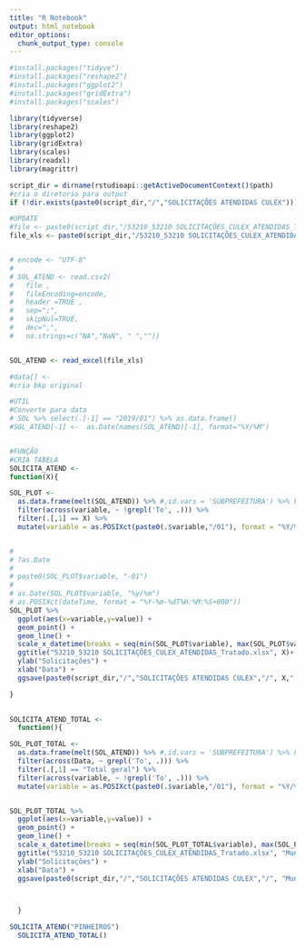 ```yaml
---
title: "R Notebook"
output: html_notebook
editor_options: 
  chunk_output_type: console
---
```

```r
#install.packages("tidyve")
#install.packages("reshape2")
#install.packages("ggplot2") 
#install.packages("gridExtra")
#install.packages("scales")
```

```r
library(tidyverse) 
library(reshape2)
library(ggplot2)
library(gridExtra)
library(scales)
library(readxl)
library(magrittr)
```

```r
script_dir = dirname(rstudioapi::getActiveDocumentContext()$path)
#cria o diretorio para output
if (!dir.exists(paste0(script_dir,"/","SOLICITAÇÕES ATENDIDAS CULEX"))) {dir.create(paste0(script_dir,"/","SOLICITAÇÕES ATENDIDAS CULEX"))}
```


```r
#UPDATE
#file <- paste0(script_dir,"/53210_53210 SOLICITAÇÕES_CULEX_ATENDIDAS_Tratado.csv")
file_xls <- paste0(script_dir,"/53210_53210 SOLICITAÇÕES_CULEX_ATENDIDAS_Tratado.xlsx")


# encode <- "UTF-8"
# 
# SOL_ATEND <- read.csv2(
#   file ,
#   fileEncoding=encode, 
#   header =TRUE ,
#   sep=";",
#   skipNul=TRUE,
#   dec=",",
#   na.strings=c("NA","NaN", " ",""))


SOL_ATEND <- read_excel(file_xls)

#data[] <- 
#cria bkp original


```

```r

#UTIL
#Converte para data
# SOL %>% select(.[-1] == "2019/01") %>% as.data.frame()
#SOL_ATEND[-1] <-  as.Date(names(SOL_ATEND)[-1], format="%Y/%M")


#FUNÇÃO
#CRIA TABELA
SOLICITA_ATEND <- 
function(X){

SOL_PLOT <- 
  as.data.frame(melt(SOL_ATEND)) %>% #,id.vars = 'SUBPREFEITURA') %>% head ()
  filter(across(variable, ~ !grepl('To', .))) %>%
  filter(.[,1] == X) %>%
  mutate(variable = as.POSIXct(paste0(.$variable,"/01"), format = "%Y/%m/%d")) #%>%


# 
# ?as.Date
# 
# paste0(SOL_PLOT$variable, "-01")
# 
# as.Date(SOL_PLOT$variable, "%y/%m")
# as.POSIXct(dateTime, format = "%Y-%m-%dT%H:%M:%S+000"))
SOL_PLOT %>%
  ggplot(aes(x=variable,y=value)) +
  geom_point() +
  geom_line() +
  scale_x_datetime(breaks = seq(min(SOL_PLOT$variable), max(SOL_PLOT$variable), by="2 month")) +
  ggtitle("53210_53210 SOLICITAÇÕES_CULEX_ATENDIDAS_Tratado.xlsx", X)+
  ylab("Solicitações") +
  xlab("Data") +
  ggsave(paste0(script_dir,"/","SOLICITAÇÕES ATENDIDAS CULEX","/", X,".png"),width = 9, height = 4)

}
 
```

```r
SOLICITA_ATEND_TOTAL <- 
  function(){

SOL_PLOT_TOTAL <- 
  as.data.frame(melt(SOL_ATEND)) %>% #,id.vars = 'SUBPREFEITURA') %>% head ()
  filter(across(Data, ~ grepl('To', .))) %>%
  filter(.[,1] == "Total geral") %>%
  filter(across(variable, ~ !grepl('To', .))) %>%
  mutate(variable = as.POSIXct(paste0(.$variable,"/01"), format = "%Y/%m/%d")) #%>%


SOL_PLOT_TOTAL %>%
  ggplot(aes(x=variable,y=value)) +
  geom_point() +
  geom_line() +
  scale_x_datetime(breaks = seq(min(SOL_PLOT_TOTAL$variable), max(SOL_PLOT_TOTAL$variable), by="2 month"))+
  ggtitle("53210_53210 SOLICITAÇÕES_CULEX_ATENDIDAS_Tratado.xlsx", "Município")+
  ylab("Solicitações") +
  xlab("Data") +
  ggsave(paste0(script_dir,"/","SOLICITAÇÕES ATENDIDAS CULEX","/", "Município",".png"),width = 9, height = 4)



  }

```

```r
SOLICITA_ATEND("PINHEIROS")
  SOLICITA_ATEND_TOTAL()


```

